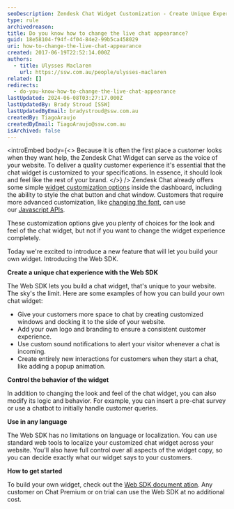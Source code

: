 ```yaml
---
seoDescription: Zendesk Chat Widget Customization - Create Unique Experience With Web SDK
type: rule
archivedreason:
title: Do you know how to change the live chat appearance?
guid: 18e58104-f94f-4f04-84e2-99b5ca458029
uri: how-to-change-the-live-chat-appearance
created: 2017-06-19T22:52:14.000Z
authors:
  - title: Ulysses Maclaren
    url: https://ssw.com.au/people/ulysses-maclaren
related: []
redirects:
  - do-you-know-how-to-change-the-live-chat-appearance
lastUpdated: 2024-06-08T03:27:17.000Z
lastUpdatedBy: Brady Stroud [SSW]
lastUpdatedByEmail: bradystroud@ssw.com.au
createdBy: TiagoAraujo
createdByEmail: TiagoAraujo@ssw.com.au
isArchived: false
---
```


<introEmbed
  body={<>
Because it is often the first place a customer looks when they want help, the Zendesk Chat Widget can serve as the voice of your website. To deliver a quality customer experience it's essential that the chat widget is customized to your specifications. In essence, it should look and feel like the rest of your brand.
  </>}
/>
Zendesk Chat already offers some simple [widget customization options](https://chat.zendesk.com/hc/en-us/articles/212679577-Customizing-the-chat-widget%22%20%5co%20%22widget%20customization%20options%22%20%5ct%20%22_blank) inside the dashboard, including the ability to style the chat button and chat window. Customers that require more advanced customization, like [changing the font](https://chat.zendesk.com/hc/en-us/articles/221307207-New-Widget-Security-Settings-and-Customization-Options%22%20%5co%20%22changing%20the%20font%22%20%5ct%20%22_blank), can use our [Javascript APIs](https://chat.zendesk.com/hc/en-us/articles/234585908-JavaScript-Chat-API-Overview%22%20%5co%20%22Javascript%20APIs%22%20%5ct%20%22_blank).

These customization options give you plenty of choices for the look and feel of the chat widget, but not if you want to change the widget experience completely.

Today we're excited to introduce a new feature that will let you build your own widget. Introducing the Web SDK.

**Create a unique chat experience with the Web SDK**

The Web SDK lets you build a chat widget, that's unique to your website. The sky's the limit. Here are some examples of how you can build your own chat widget:

* Give your customers more space to chat by creating customized windows and docking it to the side of your website.
* Add your own logo and branding to ensure a consistent customer experience.
* Use custom sound notifications to alert your visitor whenever a chat is incoming.
* Create entirely new interactions for customers when they start a chat, like adding a popup animation.

**Control the behavior of the widget**

In addition to changing the look and feel of the chat widget, you can also modify its logic and behavior. For example, you can insert a pre-chat survey or use a chatbot to initially handle customer queries.

**Use in any language**

The Web SDK has no limitations on language or localization. You can use standard web tools to localize your customized chat widget across your website. You'll also have full control over all aspects of the widget copy, so you can decide exactly what our widget says to your customers.

**How to get started**

To build your own widget, check out the [Web SDK document ation](https://api.zopim.com/web-sdk). Any customer on Chat Premium or on trial can use the Web SDK at no additional cost.
